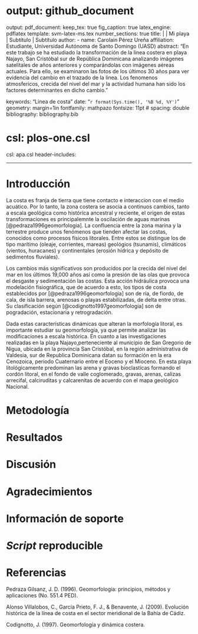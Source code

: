 # output: github_document
output: 
  pdf_document:
    keep_tex: true
    fig_caption: true
    latex_engine: pdflatex
    template: svm-latex-ms.tex
    number_sections: true
title: | 
        | Mi playa
        | Subtítulo
        | Subtítulo
author:
- name: Carolain Pérez Ureña
  affiliation: Estudiante, Universidad Autónoma de Santo Domingo (UASD)
abstract: "En este trabajo se ha estudiado la transformación de la linea costera en playa Najayo, San Cristóbal sur de República Dominicana analizando imágenes satelitales de años anteriores y comparándolas con imágenes aéreas actuales. Para ello, se examinaron las fotos de los últimos 30 años  para ver evidencia del cambio en el trazado de la linea. Los fenomenos atmosfericos, crecida del nivel del mar y la actividad humana han sido los factores determinantes en dicho cambio."

keywords: "Linea de costa "
date: "`r format(Sys.time(), '%B %d, %Y')`"
geometry: margin=1in
fontfamily: mathpazo
fontsize: 11pt
# spacing: double
bibliography: bibliography.bib 


# csl: plos-one.csl
csl: apa.csl
header-includes:
  \usepackage{pdflscape}
  \newcommand{\blandscape}{\begin{landscape}}
  \newcommand{\elandscape}{\end{landscape}}
---

# Introducción

La costa es franja de tierra que tiene contacto e interaccion con el medio acuático. Por lo tanto, la zona costera se asocia a continuos cambios, tanto a escala geológica como histórica ancestral y reciente, el origen de estas transformaciones es principalemnte la oscilación de aguas marinas  [@pedraza1996geomorfologia]. La confluencia entre la zona marina y la terrestre produce unos fenómenos que tienden afectar las costas, conocidos como procesos físicos litorales. Entre estos se distingue los de tipo marítimo (oleaje, corrientes, mareas) geológios (tsunamis), climáticos (vientos, huracanes) y continentales (erosión hídrica y depósito de sedimentos fluviales).

Los cambios más significativos son producidos por la crecida del nivel del mar en los últimos 19,000 años así como la presión de las olas que provoca el desgaste y sedimentación las costas. Esta acción hidráulica provoca una modelación fisiográfica, que de acuerdo a esto, los tipos de costa establecidos por  [@pedraza1996geomorfologia] son de ría, de fiordo, de cala, de isla barrera, arenosas o playas estabilizadas, de delta entre otras. Su clasificación según [@codignotto1997geomorfologia] son de pogradación, estacionaria y retrogradación.

Dada estas características dinámicas que alteran la morfología litoral, es importante estudiar su geomorfología, ya que permite analizar las modificaciones a escala histórica. En cuanto a las investigaciones realizadas en la playa Najayo,perteneciente al municipio de San Gregorio de Nigua, ubicada en la provincia San Cristóbal, en la región administrativa de Valdesia, sur de Republica Dominicana datan su formación en la era Cenozoica, periodo Cuaternario entre el Eoceno y el Mioceno. En esta playa litológicamente predominan las arena y gravas bioclasticas formando el cordón litoral, en el fondo de valle coglomerado, gravas, arenas, calizas arrecifal, calciruditas y calcarenitas de acuerdo con el mapa geológico Nacional.


\ldots

# Metodología

\ldots

# Resultados

\ldots

# Discusión

# Agradecimientos

# Información de soporte

\ldots

# *Script* reproducible

\ldots

# Referencias

Pedraza Gilsanz, J. D. (1996). Geomorfología: principios, métodos y aplicaciones (No. 551.4 PED).

Alonso Villalobos, C., García Prieto, F. J., & Benavente, J. (2009). Evolución histórica de la línea de costa en el sector meridional de la Bahía de Cádiz.

Codignotto, J. (1997). Geomorfología y dinámica costera.


